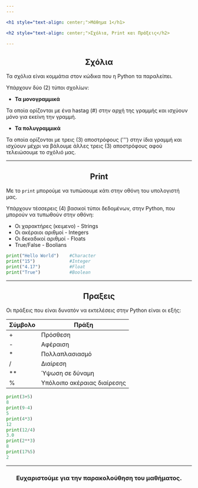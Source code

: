 ```yaml
---
---

<h1 style="text-align: center;">Μάθημα 1</h1>

<h2 style="text-align: center;">Σχόλια, Print και Πράξεις</h2>

---
```


<h2 style="text-align: center;">Σχόλια</h2>

Τα σχόλια είναι κομμάτια στον κώδικα που η Python τα παραλείπει.

Υπάρχουν δύο (2) τύποι σχολίων:

* **Τα μονογραμμικά**

Τα οποία ορίζονται με ένα hastag (#) στην αρχή της γραμμής και ισχύουν μόνο για εκείνη την γραμμή. 

* **Τα πολυγραμμικά**

Τα οποία ορίζονται με τρεις (3) αποστρόφους (''') στην ίδια γραμμή και ισχύουν μέχρι να βάλουμε άλλες τρεις (3) αποστρόφους αφού τελειώσουμε το σχόλιό μας.

---

<h2 style="text-align: center;">Print</h2>

Με το ```print``` μπορούμε να τυπώσουμε κάτι στην οθόνη του υπολογιστή μας.

Υπάρχουν τέσσερεις (4) βασικοί τύποι δεδομένων, στην Python, που μπορούν να τυπωθούν στην οθόνη:

* Οι χαρακτήρες (κειμενο) - Strings
* Οι ακέραιοι αριθμοί - Integers
* Οι δεκαδικοί αριθμοί - Floats
* True/False - Boolians

```python
print("Hello World")    #Character 
print("15")             #Integer 
print("4.17")           #Float 
print("True")           #Boolean 
``` 

---

<h2 style="text-align: center;">Πραξεις</h2>

Οι πράξεις που είναι δυνατόν να εκτελέσεις στην Python είναι οι εξής:



| Σύμβολο | Πράξη                       |
|---------|-----------------------------|
| +       | Πρόσθεση                    |
| -       | Αφέραιση                    |
| *       | Πολλαπλασιασμό              |
| /       | Διαίρεση                    |
| **      | Ύψωση σε δύναμη             |
| %       | Υπόλοιπο ακέραιας διαίρεσης |

```python
print(3+5)
8
print(9-4)
5
print(4*3)
12
print(12/4)
3.0
print(2**3)
8
print(17%5)
2
```
---

<h3 style="text-align: center;">Ευχαριστούμε για την παρακολούθηση του μαθήματος.</h3>
